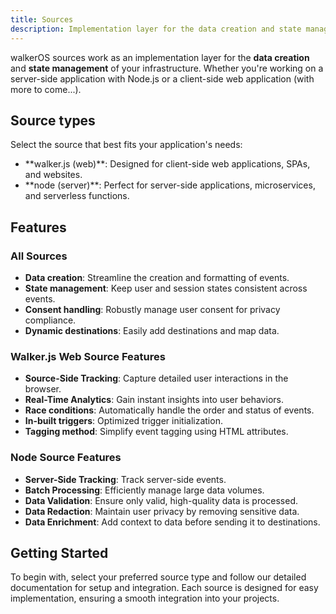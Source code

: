 ```yaml
---
title: Sources
description: Implementation layer for the data creation and state management
---
```



walkerOS sources work as an implementation layer for the **data creation** and
**state management** of your infrastructure. Whether you're working on a
server-side application with Node.js or a client-side web application (with more
to come...).

## Source types

Select the source that best fits your application's needs:

- <Link to="/docs/sources/walkerjs/">**walker.js (web)**</Link>: Designed for
  client-side web applications, SPAs, and websites.
- <Link to="/docs/sources/node/">**node (server)**</Link>: Perfect for server-side
  applications, microservices, and serverless functions.

## Features

### All Sources

- **Data creation**: Streamline the creation and formatting of events.
- **State management**: Keep user and session states consistent across events.
- **Consent handling**: Robustly manage user consent for privacy compliance.
- **Dynamic destinations**: Easily add destinations and map data.

### Walker.js Web Source Features

- **Source-Side Tracking**: Capture detailed user interactions in the browser.
- **Real-Time Analytics**: Gain instant insights into user behaviors.
- **Race conditions**: Automatically handle the order and status of events.
- **In-built triggers**: Optimized trigger initialization.
- **Tagging method**: Simplify event tagging using HTML attributes.

### Node Source Features

- **Server-Side Tracking**: Track server-side events.
- **Batch Processing**: Efficiently manage large data volumes.
- **Data Validation**: Ensure only valid, high-quality data is processed.
- **Data Redaction**: Maintain user privacy by removing sensitive data.
- **Data Enrichment**: Add context to data before sending it to destinations.

## Getting Started

To begin with, select your preferred source type and follow our detailed
documentation for setup and integration. Each source is designed for easy
implementation, ensuring a smooth integration into your projects.
